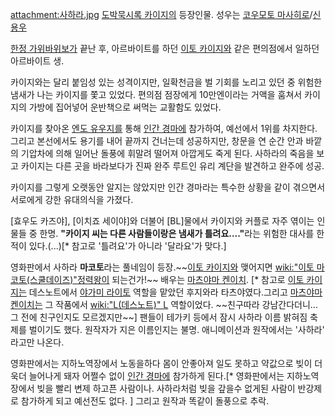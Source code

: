 attachment:사하라.jpg
[[도박묵시록 카이지]]의 등장인물. 성우는 [[코우모토 마사히로]]/[[신용우]]

[[한정 가위바위보]]가 끝난 후, 아르바이트를 하던 [[이토 카이지]]와 같은 편의점에서 일하던 아르바이트 생.

카이지와는 달리 붙임성 있는 성격이지만, 일확천금을 벌 기회를 노리고 있던 중 위험한 냄새가 나는 카이지를 쫓고 있었다. 편의점 점장에게 10만엔이라는 거액을 훔쳐서 카이지의 가방에 집어넣어 운반책으로 써먹는 교활함도 있었다.

카이지를 찾아온 [[엔도 유우지]]를 통해 [[인간 경마]]에 참가하여, 예선에서 1위를 차지한다. 그리고 본선에서도 용기를 내어 끝까지 건너는데 성공하지만, 창문을 연 순간 안과 바깥의 기압차에 의해 일어난 돌풍에 휘말려 떨어져 아깝게도 죽게 된다. 사하라의 죽음을 보고 카이지는 다른 곳을 바라보다가 진짜 완주 루트인 유리 계단을 발견하고 완주에 성공. 

카이지를 그렇게 오랫동안 알지는 않았지만 인간 경마라는 특수한 상황을 같이 겪으면서 서로에게 강한 유대의식을 가졌다.

[효우도 카즈야], [이치죠 세이야]와 더불어 [BL]물에서 카이지와 커플로 자주 엮이는 인물들 중 한명. '''"카이지 씨는 다른 사람들이랑은 냄새가 틀려요...."'''라는 위험한 대사를 한 적이 있다.(...)[* 참고로 '틀려요'가 아니라 '달라요'가 맞다.]

영화판에서 사하라 '''마코토'''라는 풀네임이 등장.~~[[이토 카이지]]와 맺어지면 [[wiki:"이토 마코토(스쿨데이즈)"정력왕]]이 되는건가!~~ 배우는 [[마츠야마 켄이치]]. [* 참고로 [[이토 카이지]]는 데스노트에서 [[야가미 라이토]] 역할을 맡았던 후지와라 타츠야였다.그리고 [[마츠야마 켄이치]]는 그 작품에서 [[wiki:"L(데스노트)" L]] 역할이었다. ~~친구따라 강남간다더니... 그 전에 친구인지도 모르겠지만~~] 팬들이 테가키 등에서 잠시 사하라 이름 밝혀짐 축제를 벌이기도 했다. 원작자가 지은 이름인지는 불명. 애니메이션과 원작에서는 '사하라' 라고만 나온다.

영화판에서는 지하노역장에서 노동을하다 몸이 안좋아져 일도 못하고 약값으로 빚이 더욱더 늘어나게 돼자 어쩔수 없이 [[인간 경마]]에 참가하게 된다.[* 영화판에서는 지하노역장에서 빚을 빨리 변제 하고픈 사람이나. 사하라처럼 빚을 갚을수 없게된 사람이 반강제로 참가하게 되고 예선전도 없다. ] 그리고 원작과 똑같이 돌풍으로 추락. 
